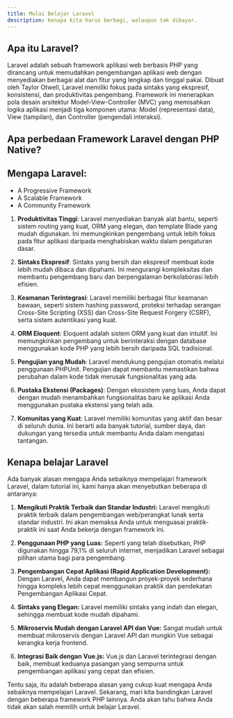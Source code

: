```yaml
---
title: Mulai Belajar Laravel
description: Kenapa kita harus berbagi, walaupun tak dibayar.
---
```


## Apa itu Laravel?
Laravel adalah sebuah framework aplikasi web berbasis PHP yang dirancang untuk memudahkan pengembangan aplikasi web dengan menyediakan berbagai alat dan fitur yang lengkap dan tinggal pakai. Dibuat oleh Taylor Otwell, Laravel memiliki fokus pada sintaks yang ekspresif, konsistensi, dan produktivitas pengembang. Framework ini menerapkan pola desain arsitektur Model-View-Controller (MVC) yang memisahkan logika aplikasi menjadi tiga komponen utama: Model (representasi data), View (tampilan), dan Controller (pengendali interaksi).

## Apa perbedaan Framework Laravel dengan PHP Native?

## Mengapa Laravel:

- A Progressive Framework
- A Scalable Framework
- A Community Framework

1. **Produktivitas Tinggi**: Laravel menyediakan banyak alat bantu, seperti sistem routing yang kuat, ORM yang elegan, dan template Blade yang mudah digunakan. Ini memungkinkan pengembang untuk lebih fokus pada fitur aplikasi daripada menghabiskan waktu dalam pengaturan dasar.

2. **Sintaks Ekspresif**: Sintaks yang bersih dan ekspresif membuat kode lebih mudah dibaca dan dipahami. Ini mengurangi kompleksitas dan membantu pengembang baru dan berpengalaman berkolaborasi lebih efisien.

3. **Keamanan Terintegrasi**: Laravel memiliki berbagai fitur keamanan bawaan, seperti sistem hashing password, proteksi terhadap serangan Cross-Site Scripting (XSS) dan Cross-Site Request Forgery (CSRF), serta sistem autentikasi yang kuat.

4. **ORM Eloquent**: Eloquent adalah sistem ORM yang kuat dan intuitif. Ini memungkinkan pengembang untuk berinteraksi dengan database menggunakan kode PHP yang lebih bersih daripada SQL tradisional.

5. **Pengujian yang Mudah**: Laravel mendukung pengujian otomatis melalui penggunaan PHPUnit. Pengujian dapat membantu memastikan bahwa perubahan dalam kode tidak merusak fungsionalitas yang ada.

6. **Pustaka Ekstensi (Packages)**: Dengan ekosistem yang luas, Anda dapat dengan mudah menambahkan fungsionalitas baru ke aplikasi Anda menggunakan pustaka ekstensi yang telah ada.

7. **Komunitas yang Kuat**: Laravel memiliki komunitas yang aktif dan besar di seluruh dunia. Ini berarti ada banyak tutorial, sumber daya, dan dukungan yang tersedia untuk membantu Anda dalam mengatasi tantangan.


## Kenapa belajar Laravel

Ada banyak alasan mengapa Anda sebaiknya mempelajari framework Laravel, dalam tutorial ini, kami hanya akan menyebutkan beberapa di antaranya:

1. **Mengikuti Praktik Terbaik dan Standar Industri:** Laravel mengikuti praktik terbaik dalam pengembangan web/perangkat lunak serta standar industri. Ini akan memaksa Anda untuk menguasai praktik-praktik ini saat Anda bekerja dengan framework ini.

2. **Penggunaan PHP yang Luas:** Seperti yang telah disebutkan, PHP digunakan hingga 79,1% di seluruh internet, menjadikan Laravel sebagai pilihan utama bagi para pengembang.

3. **Pengembangan Cepat Aplikasi (Rapid Application Development):** Dengan Laravel, Anda dapat membangun proyek-proyek sederhana hingga kompleks lebih cepat menggunakan praktik dan pendekatan Pengembangan Aplikasi Cepat.

4. **Sintaks yang Elegan:** Laravel memiliki sintaks yang indah dan elegan, sehingga membuat kode mudah dipahami.

5. **Mikroservis Mudah dengan Laravel API dan Vue:** Sangat mudah untuk membuat mikroservis dengan Laravel API dan mungkin Vue sebagai kerangka kerja frontend.

6. **Integrasi Baik dengan Vue.js:** Vue.js dan Laravel terintegrasi dengan baik, membuat keduanya pasangan yang sempurna untuk pengembangan aplikasi yang cepat dan efisien.

Tentu saja, itu adalah beberapa alasan yang cukup kuat mengapa Anda sebaiknya mempelajari Laravel. Sekarang, mari kita bandingkan Laravel dengan beberapa framework PHP lainnya. Anda akan tahu bahwa Anda tidak akan salah memilih untuk belajar Laravel.